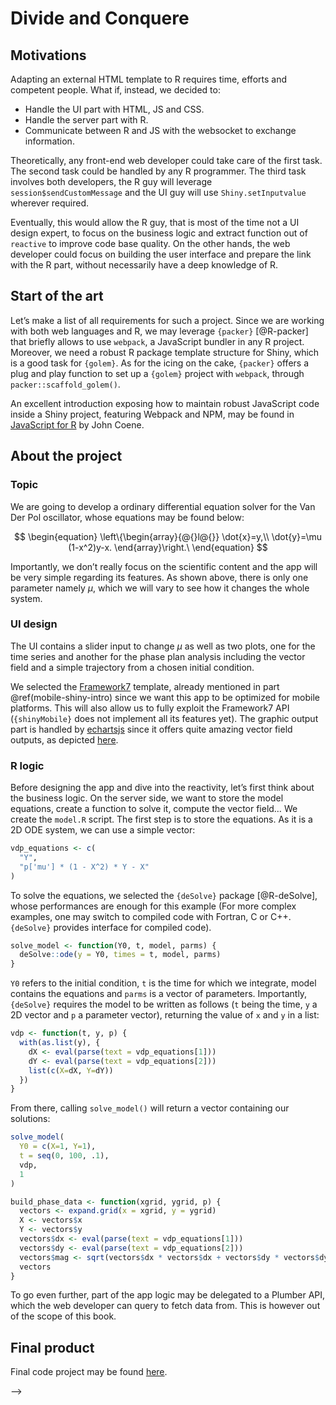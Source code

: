 # Divide and Conquere {#going-further-webdev}

## Motivations
Adapting an external HTML template to R requires time, efforts and competent people. 
What if, instead, we decided to:

  - Handle the UI part with HTML, JS and CSS.
  - Handle the server part with R. 
  - Communicate between R and JS with the websocket to exchange information. 
  
Theoretically, any front-end web developer could take care of the first task. 
The second task could be handled by any R programmer. The third task involves both developers, the R guy will leverage `session$sendCustomMessage` and the UI guy will use `Shiny.setInputvalue` wherever required. 

Eventually, this would allow the R guy, that is most of the time not a UI design expert, to focus on the business logic and extract function out of `reactive` to improve code base quality. On the other hands, the web developer could focus on building the user interface and prepare the link with the R part, without necessarily have a deep knowledge of R.


## Start of the art
Let's make a list of all requirements for such a project. Since we are working with both web languages and R, we may leverage `{packer}` [@R-packer] that briefly allows to use `webpack`, a JavaScript bundler in any R project. Moreover, we need a robust R package template structure for Shiny, which is a good task for `{golem}`. As for the icing on the cake, `{packer}` offers a plug and play function to set up a `{golem}` project with `webpack`, through `packer::scaffold_golem()`. 

::: {.noteblock data-latex=""}
An excellent introduction exposing how to maintain robust JavaScript code inside a Shiny project, featuring Webpack and NPM, may be found in [JavaScript for R](https://book.javascript-for-r.com/webpack-intro.html) by John Coene. 
:::

## About the project

### Topic
We are going to develop a ordinary differential equation solver for the Van Der Pol oscillator, whose equations may be found below:

$$
\begin{equation}
  \left\{\begin{array}{@{}l@{}}
    \dot{x}=y,\\
    \dot{y}=\mu (1-x^2)y-x.
  \end{array}\right.\
\end{equation}
$$

Importantly, we don't really focus on the scientific content and the app will be very simple regarding its features. As shown above, there is only one parameter namely $\mu$, which we will vary to see how it changes the whole system. 

### UI design
The UI contains a slider input to change $\mu$ as well as two plots, one for the time series and another for the phase plan analysis including the vector field and a simple trajectory from a chosen initial condition. 

We selected the [Framework7](https://framework7.io/) template, already mentioned in part \@ref(mobile-shiny-intro) since we want this app to be optimized for mobile platforms. This will also allow us to fully exploit the Framework7 API (`{shinyMobile}` does not implement all its features yet). The graphic output part is handled by [echartsjs](https://echarts.apache.org/en/index.html) since it offers quite amazing vector field outputs, as depicted [here](https://echarts.apache.org/examples/en/editor.html?c=flowGL-noise&gl=1&theme=dark). 

### R logic
Before designing the app and dive into the reactivity, let's first think about the business logic. On the server side, we want to store the model equations, create a function to solve it, compute the vector field... We create the `model.R` script. The first step is to store the equations. As it is a 2D ODE system, we can use a simple vector:

```r
vdp_equations <- c(
  "Y",
  "p['mu'] * (1 - X^2) * Y - X"
)
```

To solve the equations, we selected the `{deSolve}` package [@R-deSolve], whose performances are enough for this example (For more complex examples, one may switch to compiled code with Fortran, C or C++. `{deSolve}` provides interface for compiled code).

```r
solve_model <- function(Y0, t, model, parms) {
  deSolve::ode(y = Y0, times = t, model, parms)
}
```

`Y0` refers to the initial condition, `t` is the time for which we integrate, model contains the equations and `parms` is a vector of parameters. Importantly, `{deSolve}` requires the model to be written as follows (`t` being the time, `y` a 2D vector and `p` a parameter vector), returning the value of `x` and `y` in a list:


```r
vdp <- function(t, y, p) {
  with(as.list(y), {
    dX <- eval(parse(text = vdp_equations[1]))
    dY <- eval(parse(text = vdp_equations[2]))
    list(c(X=dX, Y=dY))
  })
}
```

From there, calling `solve_model()` will return a vector containing our solutions:

```r
solve_model(
  Y0 = c(X=1, Y=1),
  t = seq(0, 100, .1),
  vdp,
  1
)
```

```r
build_phase_data <- function(xgrid, ygrid, p) {
  vectors <- expand.grid(x = xgrid, y = ygrid)
  X <- vectors$x
  Y <- vectors$y
  vectors$dx <- eval(parse(text = vdp_equations[1]))
  vectors$dy <- eval(parse(text = vdp_equations[2]))
  vectors$mag <- sqrt(vectors$dx * vectors$dx + vectors$dy * vectors$dy)
  vectors
}
```

To go even further, part of the app logic may be delegated to a Plumber API, which the web developer can query to fetch data from. This is however out of the scope of this book. 

## Final product
Final code project may be found [here](https://github.com/RinteRface/shinyComponent/tree/07ef8216c5803147691d95343ef6639a0e1ecf2f). 

-->

